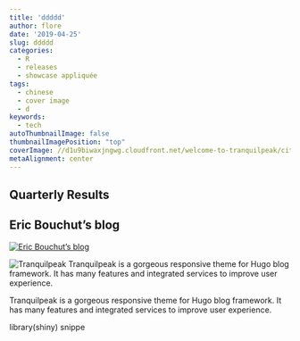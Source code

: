 ```yaml
---
title: 'ddddd'
author: flore
date: '2019-04-25'
slug: ddddd
categories:
  - R
  - releases
  - showcase appliquée
tags:
  - chinese
  - cover image
  - d
keywords:
  - tech
autoThumbnailImage: false
thumbnailImagePosition: "top"
coverImage: //d1u9biwaxjngwg.cloudfront.net/welcome-to-tranquilpeak/city.jpg
metaAlignment: center
---
```

## Quarterly Results

## Eric Bouchut's blog

[![Eric Bouchut's blog](http://i.imgur.com/zQmKIKNm.png)](http://ericbouchut.com/)

![Tranquilpeak](/img/showcase.png)
Tranquilpeak is a gorgeous responsive theme for Hugo blog framework. It has many features and integrated services to improve user experience.
<!-- toc -->

Tranquilpeak is a gorgeous responsive theme for Hugo blog framework. It has many features and integrated services to improve user experience.
<!--more-->


library(shiny)
snippe